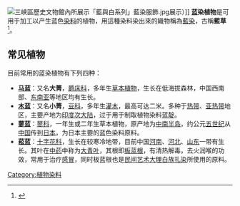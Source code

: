 {{multiple issues|
{{expand|time=2015-03-09T18:47:18+00:00}}
{{expert|time=2015-03-09T18:47:18+00:00}}
}}
[[File:三峽區歷史文物館內所展示「藍與白系列」藍染服飾.jpg|thumb]]展示）]]
'''蓝染植物'''是可用于加工以产生蓝色[[染料|染料]]的植物，用這種染料染出來的織物稱為[[藍染|藍染]]，古稱'''藍草'''<ref>{{Cite web|title=藍草的種類-山藍-國立臺灣工藝研究發展中心|url=https://www.ntcri.gov.tw/dnainfo_196_554.html|work=www.ntcri.gov.tw|accessdate=2019-02-06|archive-date=2019-02-07|archive-url=https://web.archive.org/web/20190207020054/https://www.ntcri.gov.tw/dnainfo_196_554.html|dead-url=no}}</ref>。

==常见植物==
目前常用的蓝染植物有下列四种：
*'''[[马蓝|马蓝]]'''：又名'''大菁'''，[[爵床科|爵床科]]，多年生[[草本植物|草本植物]]，生长在低海拔森林，中国西南部、[[东南亚|东南亚]]等地区均有生长。
*'''[[木蓝|木蓝]]'''：又名'''小菁'''，[[豆科|豆科]]，多年生[[灌木|灌木]]，最高可达二米。多种于[[热带|热带]]、[[亚热带|亚热带]]地区，主要产地为[[印度次大陆|印度次大陆]]，过于用于制取植物染料[[蓝靛|蓝靛]]。
*'''[[蓼蓝|蓼蓝]]'''：[[蓼科|蓼科]]，一年生或二年生草本植物，原产地为[[中南半岛|中南半岛]]，约公元[[五世纪|五世纪]]从[[中国|中国]]传到[[日本|日本]]，为日本主要的蓝色染料原料。
*'''[[菘蓝|菘蓝]]'''：[[十字花科|十字花科]]，生长在较寒冷地带，目前中国[[河南|河南]]、[[河北|河北]]、[[山东|山东]]一带有生长。其叶在[[中药|中药]]中称为[[大青叶|大青叶]]，其根即[[板蓝根|板蓝根]]，有清热解毒，去火润喉的功效，常用于治疗[[感冒|感冒]]，同时板蓝根也是[[民间艺术|民间艺术]][[大理|大理]][[白族|白族]][[扎染|扎染]]所使用的原料。

{{植物小作品}}
[[Category:植物染料|Category:植物染料]]